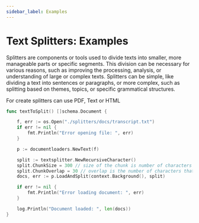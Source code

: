 ```yaml
---
sidebar_label: Examples
---
```



# Text Splitters: Examples

Splitters are components or tools used to divide texts into smaller, more manageable parts or specific segments. This division can be necessary for various reasons, such as improving the processing, analysis, or understanding of large or complex texts. Splitters can be simple, like dividing a text into sentences or paragraphs, or more complex, such as splitting based on themes, topics, or specific grammatical structures.

For create splitters can use PDF, Text or HTML

```go
func textToSplit() []schema.Document {

	f, err := os.Open("./splitters/docs/transcript.txt")
	if err != nil {
		fmt.Println("Error opening file: ", err)
	}

	p := documentloaders.NewText(f)

	split := textsplitter.NewRecursiveCharacter()
	split.ChunkSize = 300 // size of the chunk is number of characters
	split.ChunkOverlap = 30 // overlap is the number of characters that the chunks overlap
	docs, err := p.LoadAndSplit(context.Background(), split)

	if err != nil {
		fmt.Println("Error loading document: ", err)
	}

	log.Println("Document loaded: ", len(docs))
}
```
<DocCardList />
